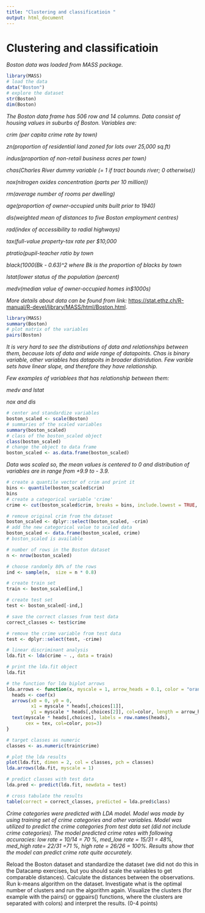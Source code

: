 ```yaml
---
title: "Clustering and classificatioin "
output: html_document
---
```


# Clustering and classificatioin


*Boston data was loaded from MASS package.*


```r
library(MASS)
# load the data
data("Boston")
# explore the dataset
str(Boston)
dim(Boston)

```
*The Boston data frame has 506 row and 14 columns. Data consist of housing values in suburbs of Boston.*
*Variables are:*

*crim (per capita crime rate by town)*

*zn(proportion of residential land zoned for lots over 25,000 sq.ft)*

*indus(proportion of non-retail business acres per town)*

*chas(Charles River dummy variable (= 1 if tract bounds river; 0 otherwise))*

*nox(nitrogen oxides concentration (parts per 10 million))*

*rm(average number of rooms per dwelling)*

*age(proportion of owner-occupied units built prior to 1940)*

*dis(weighted mean of distances to five Boston employment centres)*

*rad(index of accessibility to radial highways)*

*tax(full-value property-tax rate per \$10,000*

*ptratio(pupil-teacher ratio by town*

*black(1000(Bk - 0.63)^2 where Bk is the proportion of blacks by town*

*lstat(lower status of the population (percent)*

*medv(median value of owner-occupied homes in\$1000s)*


*More details about data can be found from link:* <https://stat.ethz.ch/R-manual/R-devel/library/MASS/html/Boston.html>.


```r
library(MASS)
summary(Boston)
# plot matrix of the variables
pairs(Boston)
```

*It is very hard to see the distributions of data and relationships between them, because lots of data and wide range of datapoints. Chas is binary variable, other variables has datapoits in broader distridution. Few varible sets have linear slope, and therefore they have relationship.*

*Few examples of variablees that has relationship between them:*

*medv and lstat*

*nox and dis*

```r
# center and standardize variables
boston_scaled <- scale(Boston)
# summaries of the scaled variables
summary(boston_scaled)
# class of the boston_scaled object
class(boston_scaled)
# change the object to data frame
boston_scaled <- as.data.frame(boston_scaled)

```
*Data was scaled so, the mean values is centered to 0 and distribution of variables are in range from +9.9 to - 3.9.*

```r

# create a quantile vector of crim and print it
bins <- quantile(boston_scaled$crim)
bins
# create a categorical variable 'crime'
crime <- cut(boston_scaled$crim, breaks = bins, include.lowest = TRUE, labels = c("low", "med_low", "med_high", "high"))

# remove original crim from the dataset
boston_scaled <- dplyr::select(boston_scaled, -crim)
# add the new categorical value to scaled data
boston_scaled <- data.frame(boston_scaled, crime)
# boston_scaled is available

# number of rows in the Boston dataset 
n <- nrow(boston_scaled)

# choose randomly 80% of the rows
ind <- sample(n,  size = n * 0.8)

# create train set
train <- boston_scaled[ind,]

# create test set 
test <- boston_scaled[-ind,]

# save the correct classes from test data
correct_classes <- test$crime

# remove the crime variable from test data
test <- dplyr::select(test, -crime)

```

```r
# linear discriminant analysis
lda.fit <- lda(crime ~ ., data = train)

# print the lda.fit object
lda.fit

# the function for lda biplot arrows
lda.arrows <- function(x, myscale = 1, arrow_heads = 0.1, color = "orange", tex = 0.75, choices = c(1,2)){
  heads <- coef(x)
  arrows(x0 = 0, y0 = 0, 
         x1 = myscale * heads[,choices[1]], 
         y1 = myscale * heads[,choices[2]], col=color, length = arrow_heads)
  text(myscale * heads[,choices], labels = row.names(heads), 
       cex = tex, col=color, pos=3)
}

# target classes as numeric
classes <- as.numeric(train$crime)

# plot the lda results
plot(lda.fit, dimen = 2, col = classes, pch = classes)
lda.arrows(lda.fit, myscale = 1)
```
```r
# predict classes with test data
lda.pred <- predict(lda.fit, newdata = test)

# cross tabulate the results
table(correct = correct_classes, predicted = lda.pred$class)

```

*Crime categories were predicted with LDA model. Model was made by using training set of crime categories and other variables. Model was utilized to predict the crime categories from test data set (did not include crime categories). The model predicted crime rates with following accuracies: low rate = 10/14 = 70 %, med_low rate = 15/31 = 48%, med_high rate= 22/31 =71 %, high rate = 26/26 = 100%. Results show that the model can predict crime rate quite accurately.*

Reload the Boston dataset and standardize the dataset (we did not do this in the Datacamp exercises, but you should scale the variables to get comparable distances). Calculate the distances between the observations. Run k-means algorithm on the dataset. Investigate what is the optimal number of clusters and run the algorithm again. Visualize the clusters (for example with the pairs() or ggpairs() functions, where the clusters are separated with colors) and interpret the results. (0-4 points)
